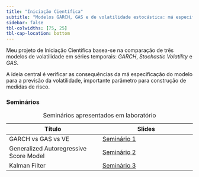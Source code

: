 ```yaml
---
title: "Iniciação Científica"
subtitle: "Modelos GARCH, GAS e de volatilidade estocástica: má especificação e suas consequências na previsão da volatilidade"
sidebar: false
tbl-colwidths: [75, 25]
tbl-cap-location: bottom
---
```


Meu projeto de Iniciação Científica basea-se na comparação de três modelos de volatilidade em séries temporais: *GARCH*, *Stochastic Volatility* e *GAS*.

A ideia central é verificar as consequências da má especificação do modelo para a previsão da volatilidade, importante parâmetro para construção de medidas de risco.


### Seminários

| Título | Slides  |
|--------|--------|
| GARCH vs GAS vs VE  | [Seminário 1](Seminarios/gas_garch_sv.qmd){target="_blank"} |
| Generalized Autoregressive Score Model   | [Seminário 2](Seminarios/GAS.qmd){target="_blank"}   |
| Kalman Filter | [Seminário 3](Seminarios/kalman_filter.qmd){target="_blank"} |

: Seminários apresentados em laboratório
